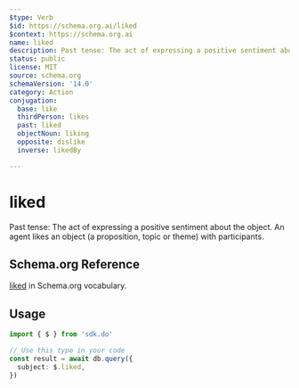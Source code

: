 ```yaml
---
$type: Verb
$id: https://schema.org.ai/liked
$context: https://schema.org.ai
name: liked
description: Past tense: The act of expressing a positive sentiment about the object. An agent likes an object (a proposition, topic or theme) with participants.
status: public
license: MIT
source: schema.org
schemaVersion: '14.0'
category: Action
conjugation:
  base: like
  thirdPerson: likes
  past: liked
  objectNoun: liking
  opposite: dislike
  inverse: likedBy

---
```


# liked

Past tense: The act of expressing a positive sentiment about the object. An agent likes an object (a proposition, topic or theme) with participants.

## Schema.org Reference

[liked](https://schema.org/LikeAction) in Schema.org vocabulary.

## Usage

```typescript
import { $ } from 'sdk.do'

// Use this type in your code
const result = await db.query({
  subject: $.liked,
})
```
